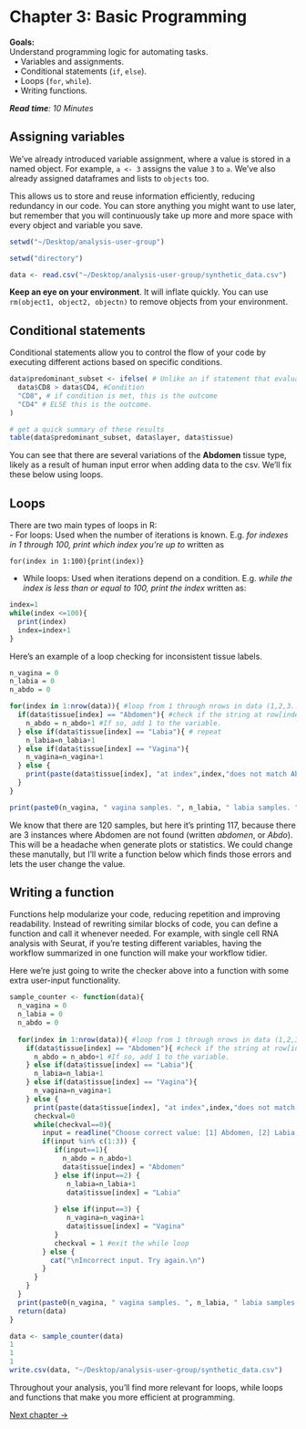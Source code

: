 

# Chapter 3: Basic Programming

<div class="hint-goals">      
**Goals:**     
Understand programming logic for automating tasks.   
&nbsp;&nbsp;&#8226; Variables and assignments.    
&nbsp;&nbsp;&#8226; Conditional statements (`if`, `else`).    
&nbsp;&nbsp;&#8226; Loops (`for`, `while`).   
&nbsp;&nbsp;&#8226; Writing functions.    
</div>

<read-time><i>**Read time**: 10 Minutes</i></read-time>

<wimr>

## Assigning variables

We've already introduced variable assignment, where a value is stored in a named object. For example, `a <- 3` assigns the value `3` to `a`. We've also already assigned dataframes and lists to `objects` too.

This allows us to store and reuse information efficiently, reducing redundancy in our code. You can store anything you might want to use later, but remember that you will continuously take up more and more space with every object and variable you save.

```r
setwd("~/Desktop/analysis-user-group")
```

```r
setwd("directory")
```

```r
data <- read.csv("~/Desktop/analysis-user-group/synthetic_data.csv")
```

<div class="hint-warning">        
**Keep an eye on your environment**. It will inflate quickly. You can use `rm(object1, object2, objectn)` to remove objects from your environment.    
</div>

<wimr>

## Conditional statements

Conditional statements allow you to control the flow of your code by executing different actions based on specific conditions.

```r
data$predominant_subset <- ifelse( # Unlike an if statement that evaluates a single condition, ifelse() is vectorized and applies the condition across an entire column.
  data$CD8 > data$CD4, #Condition
  "CD8", # if condition is met, this is the outcome
  "CD4" # ELSE this is the outcome. 
)

# get a quick summary of these results
table(data$predominant_subset, data$layer, data$tissue)
```

You can see that there are several variations of the **Abdomen** tissue type, likely as a result of human input error when adding data to the csv. We'll fix these below using loops. 

## Loops

There are two main types of loops in R:   
- For loops: Used when the number of iterations is known. E.g. *for indexes in 1 through 100, print which index you're up to* written as     
```script
for(index in 1:100){print(index)}
```   
- While loops: Used when iterations depend on a condition. E.g. *while the index is less than or equal to 100, print the index* written as: 

```r
index=1
while(index <=100){
  print(index)
  index=index+1
}
```

Here's an example of a loop checking for inconsistent tissue labels.

```r
n_vagina = 0
n_labia = 0
n_abdo = 0

for(index in 1:nrow(data)){ #loop from 1 through nrows in data (1,2,3...121,120) and assign this value to 'index'
  if(data$tissue[index] == "Abdomen"){ #check if the string at row[index] in the 'tissue' column matches abdomen. 
    n_abdo = n_abdo+1 #If so, add 1 to the variable. 
  } else if(data$tissue[index] == "Labia"){ # repeat
    n_labia=n_labia+1
  } else if(data$tissue[index] == "Vagina"){
    n_vagina=n_vagina+1
  } else {
    print(paste(data$tissue[index], "at index",index,"does not match Abdomen, Labia or Vagina.")) # print a statement if the condition is met.
  }
}

print(paste0(n_vagina, " vagina samples. ", n_labia, " labia samples. ", n_abdo, " abdomen samples. (Total: ",n_abdo+n_labia+n_vagina,")" ))

```

We know that there are 120 samples, but here it's printing 117, because there are 3 instances where Abdomen are not found (written *abdomen*, or *Abdo*). This will be a headache when generate plots or statistics. We could change these manutally, but I'll write a function below which finds those errors and lets the user change the value. 

## Writing a function

Functions help modularize your code, reducing repetition and improving readability. Instead of rewriting similar blocks of code, you can define a function and call it whenever needed. For example, with single cell RNA analysis with Seurat, if you're testing different variables, having the workflow summarized in one function will make your workflow tidier. 

Here we're just going to write the checker above into a function with some extra user-input functionality. 

```r

sample_counter <- function(data){
  n_vagina = 0
  n_labia = 0
  n_abdo = 0
  
  for(index in 1:nrow(data)){ #loop from 1 through nrows in data (1,2,3...121,120) and assign this value to 'index'
    if(data$tissue[index] == "Abdomen"){ #check if the string at row[index] in the 'tissue' column matches abdomen. 
      n_abdo = n_abdo+1 #If so, add 1 to the variable. 
    } else if(data$tissue[index] == "Labia"){
      n_labia=n_labia+1
    } else if(data$tissue[index] == "Vagina"){
      n_vagina=n_vagina+1
    } else {
      print(paste(data$tissue[index], "at index",index,"does not match Abdomen, Labia or Vagina."))
      checkval=0
      while(checkval==0){
        input = readline("Choose correct value: [1] Abdomen, [2] Labia, [3] Vagina. ")
        if(input %in% c(1:3)) {
           if(input==1){
             n_abdo = n_abdo+1
             data$tissue[index] = "Abdomen"
           } else if(input==2) {
              n_labia=n_labia+1
              data$tissue[index] = "Labia"
  
           } else if(input==3) {
              n_vagina=n_vagina+1
              data$tissue[index] = "Vagina"
           }
           checkval = 1 #exit the while loop
        } else {
          cat("\nIncorrect input. Try again.\n")
        }
      }
    }
  }
  print(paste0(n_vagina, " vagina samples. ", n_labia, " labia samples. ", n_abdo, " abdomen samples. (Total: ",n_abdo+n_labia+n_vagina,")" ))
  return(data)
}

```

```r
data <- sample_counter(data)
1
1
1
write.csv(data, "~/Desktop/analysis-user-group/synthetic_data.csv")
```

Throughout your analysis, you'll find more relevant for loops, while loops and functions that make you more efficient at programming. 

[Next chapter →](https://drthomasoneil.github.io/analysis-user-group/r-tutorial/_book/chapter-4-data-manipulation-with-tidyverse.html) 


<div id="quote-box" style="text-align:center; font-style:italic; margin-top:20px; margin-bottom:20px;"></div>
